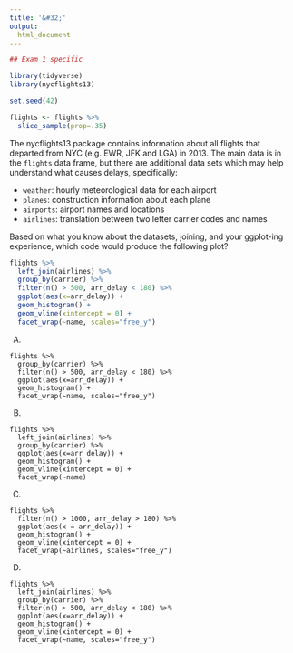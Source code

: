 ```yaml
---
title: '&#32;'
output:
  html_document
---
```


```r
## Exam 1 specific

library(tidyverse)
library(nycflights13)

set.seed(42)

flights <- flights %>% 
  slice_sample(prop=.35)
```


The nycflights13 package contains information about all flights that departed from NYC (e.g. EWR, JFK and LGA) in 2013. The main data is in the `flights` data frame, but there are additional data sets which may help understand what causes delays, specifically:

- `weather`: hourly meteorological data for each airport
- `planes`: construction information about each plane
- `airports`: airport names and locations
- `airlines`: translation between two letter carrier codes and names

Based on what you know about the datasets, joining, and your ggplot-ing experience, which code would produce the following plot?

```r
flights %>%
  left_join(airlines) %>%
  group_by(carrier) %>%
  filter(n() > 500, arr_delay < 180) %>%
  ggplot(aes(x=arr_delay)) +
  geom_histogram() +
  geom_vline(xintercept = 0) +
  facet_wrap(~name, scales="free_y")
```


A)
```
flights %>%
  group_by(carrier) %>%
  filter(n() > 500, arr_delay < 180) %>%
  ggplot(aes(x=arr_delay)) +
  geom_histogram() +
  facet_wrap(~name, scales="free_y")
```
B)
```
flights %>%
  left_join(airlines) %>%
  group_by(carrier) %>%
  ggplot(aes(x=arr_delay)) +
  geom_histogram() +
  geom_vline(xintercept = 0) +
  facet_wrap(~name)
```
C)
```
flights %>%
  filter(n() > 1000, arr_delay > 180) %>%
  ggplot(aes(x = arr_delay)) +
  geom_histogram() +
  geom_vline(xintercept = 0) +
  facet_wrap(~airlines, scales="free_y")
```
D)
```
flights %>%
  left_join(airlines) %>%
  group_by(carrier) %>%
  filter(n() > 500, arr_delay < 180) %>%
  ggplot(aes(x=arr_delay)) +
  geom_histogram() +
  geom_vline(xintercept = 0) +
  facet_wrap(~name, scales="free_y")
```
